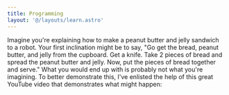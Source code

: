```yaml
---
title: Programming
layout: '@/layouts/learn.astro'
---
```



Imagine you're explaining how to make a peanut butter and jelly sandwich to a robot. Your first inclination might be to say, "Go get the bread, peanut butter, and jelly from the cupboard. Get a knife. Take 2 pieces of bread and spread the peanut butter and jelly. Now, put the pieces of bread together and serve." What you would end up with is probably not what you're imagining. To better demonstrate this, I've enlisted the help of this great YouTube video that demonstrates what might happen:

<YouTubeVideo
  title="Exact Instruction Challenge"
  videoUrl="https://www.youtube.com/embed/Ct-lOOUqmyY"
  client:load
/>
